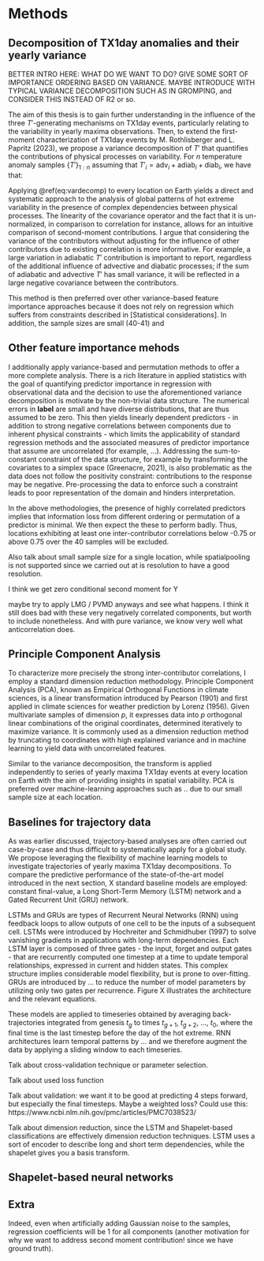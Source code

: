 # Methods

## Decomposition of TX1day anomalies and their yearly variance

BETTER INTRO HERE: WHAT DO WE WANT TO DO? GIVE SOME SORT OF IMPORTANCE ORDERING BASED ON VARIANCE. MAYBE INTRODUCE WITH TYPICAL VARIANCE DECOMPOSITION SUCH AS IN GROMPING, and CONSIDER THIS INSTEAD OF R2 or so.

The aim of this thesis is to gain further understanding in the influence of the three $T'$-generating mechanisms on TX1day events, particularly relating to the variability in yearly maxima observations. Then, to extend the first-moment characterization of TX1day events by M. Rothlisberger and L. Papritz (2023), we propose a variance decomposition of $T'$ that quantifies the contributions of physical processes on variability. For $n$ temperature anomaly samples $\{ T' \}_{1:n}$ assuming that ${T'}_i = \text{adv}_i +\text{adiab}_i +\text{diab}_i$, we have that:

\begin{equation}
   V(\{ T' \}_{1:n}) = \sum_{c \in \{\text{adv},\text{adiab},\text{diab}\}} V(\{ c \}_{1:n} ) + \sum_{c, d \in \{\text{adv},\text{adiab},\text{diab}\} , c\neq d} \text{Cov}(\{ c \}_{1:n} ,\{ d \}_{1:n})
(\#eq:vardecomp)
\end{equation}

Applying \@ref(eq:vardecomp) to every location on Earth yields a direct and systematic approach to the analysis of global patterns of hot extreme variability in the presence of complex dependencies between physical processes. The linearity of the covariance operator and the fact that it is un-normalized, in comparison to correlation for instance, allows for an intuitive comparison of second-moment contributions. I argue that considering the variance of the contributors without adjusting for the influence of other contributors due to existing correlation is more informative. For example, a large variation in adiabatic $T'$ contribution is important to report, regardless of the additional influence of advective and diabatic processes; if the sum of adiabatic and advective $T'$ has small variance, it will be reflected in a large negative covariance between the contributors. 

This method is then preferred over other variance-based feature importance approaches because it does not rely on regression which suffers from constraints described in [Statistical considerations]. In addition, the sample sizes are small (40-41) and 

## Other feature importance mehods

I additionally apply variance-based and permutation methods to offer a more complete analysis. There is a rich literature in applied statistics with the goal of quantifying predictor importance in regression with observational data and the decision to use the aforementioned variance decomposition is motivate by the non-trivial data structure. The numerical errors in **label** are small and have diverse distributions, that are thus assumed to be zero. This then yields linearly dependent predictors - in addition to strong negative correlations between components due to inherent physical constraints - which limits the applicability of standard regression methods and the associated measures of predictor importance that assume are uncorrelated (for example, ...). Addressing the sum-to-constant constraint of the data structure, for example by transforming the covariates to a simplex space (Greenacre, 2021), is also problematic as the data does not follow the positivity constraint: contributions to the response may be negative. Pre-processing the data to enforce such a constraint leads to poor representation of the domain and hinders interpretation. 

In the above methodologies, the presence of highly correlated predictors implies that information loss from different ordering or permutation of a predictor is minimal. We then expect the these to perform badly. Thus, locations exhibiting at least one inter-contributor correlations below -0.75 or above 0.75 over the 40 samples will be excluded. 

Also talk about small sample size for a single location, while spatialpooling is not supported since we carried out at is resolution to have a good resolution.

I think we get zero conditional second moment for Y

 maybe try to apply LMG / PVMD anyways and see what happens. I think it still does bad with these very negatively correlated components, but worth to include nonetheless. And with pure variance, we know very well what anticorrelation does. 

## Principle Component Analysis

To characterize more precisely the strong inter-contributor correlations, I employ a standard dimension reduction methodology. Principle Component Analysis (PCA), known as Empirical Orthogonal Functions in climate sciences, is a linear transformation introduced by Pearson (1901) and first applied in climate sciences for weather prediction by Lorenz (1956). Given multivariate samples of dimension $p$, it expresses data into $p$ orthogonal linear combinations of the original coordinates, determined iteratively to maximize variance. It is commonly used as a dimension reduction method by truncating to coordinates with high explained variance and in machine learning to yield data with uncorrelated features.

Similar to the variance decomposition, the transform is applied independently to series of yearly maxima TX1day events at every location on Earth with the aim of providing insights in spatial variability. PCA is preferred over machine-learning approaches such as .. due to our small sample size at each location. 

## Baselines for trajectory data

As was earlier discussed, trajectory-based analyses are often carried out case-by-case and thus difficult to systematically apply for a global study. We propose leveraging the flexibility of machine learning models to investigate trajectories of yearly maxima TX1day decompositions. To compare the predictive performance of the state-of-the-art model introduced in the next section, X standard baseline models are employed: constant final-value, a Long Short-Term Memory (LSTM) network and a Gated Recurrent Unit (GRU) network. 

LSTMs and GRUs are types of Recurrent Neural Networks (RNN) using feedback loops to allow outputs of one cell to be the inputs of a subsequent cell. LSTMs were introduced by Hochreiter and Schmidhuber (1997) to solve vanishing gradients in applications with long-term dependencies. Each LSTM layer is composed of three gates - the input, forget and output gates - that are recurrently computed one timestep at a time to update temporal relationships, expressed in current and hidden states. This complex structure implies considerable model flexibility, but is prone to over-fitting. GRUs are introduced by ... to reduce the number of model parameters by utilizing only two gates per recurrence. Figure X illustrates the architecture and the relevant equations. 

These models are applied to timeseries obtained by averaging back-trajectories integrated from genesis $t_g$ to times $t_{g+1}$,  $t_{g+2}$, ...,  $t_{0}$, where the final time is the last timestep before the day of the hot extreme. RNN architectures learn temporal patterns by ... and we therefore augment the data by applying a sliding window to each timeseries. 

Talk about cross-validation technique or parameter selection. 

Talk about used loss function

Talk about validation: we want it to be good at predicting 4 steps forward, but especially the final timesteps. Maybe a weighted loss? Could use this: 
https://www.ncbi.nlm.nih.gov/pmc/articles/PMC7038523/

Talk about dimension reduction, since the LSTM and Shapelet-based classifications are effectively dimension reduction techniques. LSTM uses a sort of encoder to describe long and short term dependencies, while the shapelet gives you a basis transform. 

## Shapelet-based neural networks

## Extra

Indeed, even when artificially adding Gaussian noise to the samples, regression coefficients will be 1 for all components (another motivation for why we want to address second moment contribution! since we have ground truth).